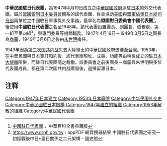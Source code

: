 '''中華民國駐日代表團'''，為1947年4月19日成立之[[中華民國政府|中華民國政府]]派駐[[日本|日本]]的外交代表團。屬於[[盟國管制日本委員會|盟國管制日本委員會]]體系的該代表團，負責協助[[美國|美國]]與[[駐日盟軍總司令|盟軍佔領日本總司令部]]兩單位之中國駐日軍事與外交事務，最早名為'''盟國對日委員會中國代表團'''<ref>[http://ap6.pccu.edu.tw/Encyclopedia/data.asp?id=348 中國駐日代表團] {{Wayback|url=http://ap6.pccu.edu.tw/Encyclopedia/data.asp?id=348 |date=20170220125101 }}，中華百科全書典藏版</ref>，後使用'''中國駐日代表團'''之名至1948年。該代表團設置團長、副團長、僑務處、第一組至第四組<ref>https://www.drnh.gov.tw {{Wayback|url=https://www.drnh.gov.tw/ |date=20110318150643 }} › appPDF
網頁搜尋結果
中國駐日代表團之研究—初探戰後中日•臺日關係之二元架構 - 國史館</ref>，與專門委員等機關職務。1947年4月19日－1949年3月5日之團長為[[商震|商震]]，1949年3月6日之後由[[朱世明|朱世明]]擔任。

1949年因為[[第二次国共内战|第二次国共内战]]失去大陸領土的中華民國政府遷徙至[[台灣|台灣]]{{or|雖然駐日代表團不受影響地依舊運作。但是在朱世明退伍解職後，該代表團形同虛設|time=2018-07-28}}。1953年，在中華民國與日本簽訂和約後，該代表團現址、成員、功能等由稍後成立的[[中華民國駐日本國公使館|駐日本大使館]]所併，而駐日代表團隨之裁撤。該委員會之前後團長－商震與朱世明與多位代表團成員，都在第二次国共内战爆發後，選擇留滯日本。

== 注释 ==
{{Reflist}}
[[Category:1947年日本建立|Category:1947年日本建立]]
[[Category:1953年日本廢除|Category:1953年日本廢除]]
[[Category:中华民国外交史|Category:中华民国外交史]]
[[Category:中華民國駐日本機構|Category:中華民國駐日本機構]]
[[Category:1947年建立的組織|Category:1947年建立的組織]]
[[Category:1953年解散的組織|Category:1953年解散的組織]]
[[Category:中華民國代表團|Category:中華民國代表團]]